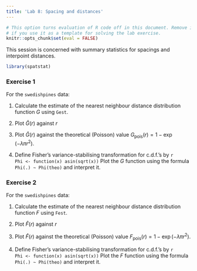 ```yaml
---
title: 'Lab 8: Spacing and distances'
---
```


```r
# This option turns evaluation of R code off in this document. Remove it
# if you use it as a template for solving the lab exercise.
knitr::opts_chunk$set(eval = FALSE)
```

This session is concerned with summary statistics for
spacings and interpoint distances.

```r
library(spatstat)
```

### Exercise 1

For the `swedishpines` data:

1.  Calculate the estimate of the nearest neighbour distance
    distribution function $G$ using `Gest`.

2.  Plot $\hat G(r)$ against $r$

3.  Plot $\hat G(r)$ against the theoretical (Poisson) value
    $G_{\mbox{pois}}(r) = 1 - \exp(-\lambda \pi r^2)$.

4.  Define Fisher’s variance-stabilising transformation for c.d.f.’s
    by
    ```r
    Phi <- function(x) asin(sqrt(x))
    ```
    Plot the $G$ function using the formula `Phi(.) ~ Phi(theo)`
    and interpret it.


### Exercise 2

For the `swedishpines` data:

1.  Calculate the estimate of the nearest neighbour distance
    distribution function $F$ using `Fest`.

2.  Plot $\hat F(r)$ against $r$

3.  Plot $\hat F(r)$ against the theoretical (Poisson) value
    $F_{\mbox{pois}}(r) = 1 - \exp(-\lambda \pi r^2)$.

4.  Define Fisher’s variance-stabilising transformation for c.d.f.’s
    by
    ```r
    Phi <- function(x) asin(sqrt(x))
    ```
    Plot the $F$ function using the formula `Phi(.) ~ Phi(theo)`
    and interpret it.
